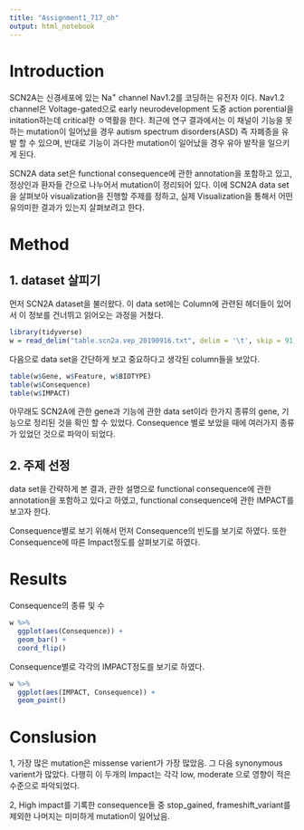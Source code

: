 ```yaml
---
title: "Assignment1_717_oh"
output: html_notebook
---
```


# Introduction
SCN2A는 신경세포에 있는 Na<sup>+</sup> channel Nav1.2를 코딩하는 유전자 이다. Nav1.2 channel은 Voltage-gated으로 early neurodevelopment 도중 action porential을 initation하는데 critical한 ㅇ역활을 한다. 최근에 연구 결과에서는 이 채널이 기능을 못하는 mutation이 일어났을 경우 autism spectrum disorders(ASD) 즉 자폐증을 유발 할 수 있으며, 반대로 기능이 과다한 mutation이 일어났을 경우 유아 발작을 일으키게 된다.

SCN2A data set은 functional consequence에 관한 annotation을 포함하고 있고, 정상인과 환자들 간으로 나누어서 mutation이 정리되어 있다.
이에 SCN2A data set을 살펴보아 visualization을 진행할 주제를 정하고, 실제 Visualization을 통해서 어떤 유의미한 결과가 있는지 살펴보려고 한다.

# Method
## 1. dataset 살피기
먼저 SCN2A dataset을 불러왔다. 이 data set에는 Column에 관련된 헤더들이 있어서 이 정보를 건너뛰고 읽어오는 과정을 거쳤다.

```r
library(tidyverse)
w = read_delim("table.scn2a.vep_20190916.txt", delim = '\t', skip = 91, progress = F)
```


다음으로 data set을 간단하게 보고 중요하다고 생각된 column들을 보았다. 
```r
table(w$Gene, w$Feature, w$BIOTYPE)
table(w$Consequence)
table(w$IMPACT)
```


아무래도 SCN2A에 관한 gene과 기능에 관한 data set이라 한가지 종류의 gene, 기능으로 정리된 것을 확인 할 수 있었다. Consequence 별로 보았을 때에 여러가지 종류가 있었던 것으로 파악이 되었다. 

## 2. 주제 선정 

data set을 간략하게 본 결과,  관한 설명으로 functional consequence에 관한 annotation을 포함하고 있다고 하였고, functional consequence에 관한 IMPACT를 보고자 한다.

Consequence별로 보기 위해서 먼저 Consequence의 빈도를 보기로 하였다. 또한 Consequence에 따른 Impact정도를 살펴보기로 하였다.


# Results
Consequence의 종류 및 수
```r
w %>% 
  ggplot(aes(Consequence)) +
  geom_bar() +
  coord_flip()
```

Consequence별로 각각의 IMPACT정도를 보기로 하였다.

```r
w %>%
  ggplot(aes(IMPACT, Consequence)) +
  geom_point()
```

# Conslusion
1, 가장 많은 mutation은 missense varient가 가장 많았음. 그 다음 synonymous varient가 많았다. 다행히 이 두개의 Impact는 각각 low, moderate 으로 영향이 적은 수준으로 파악되었다. 

2, High impact를 기록한 consequence들 중 stop_gained, frameshift_variant를 제외한 나머지는 미미하게 mutation이 일어났음.